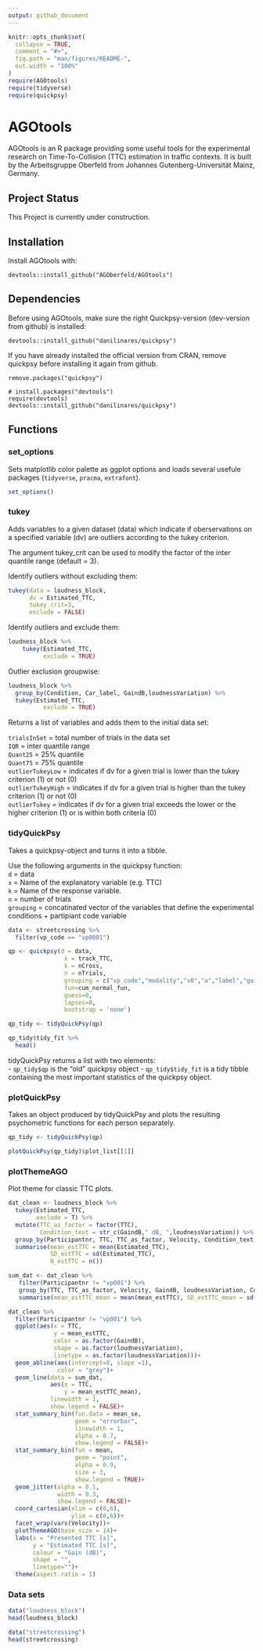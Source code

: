```yaml
---
output: github_document
---
```


<!-- README.md is generated from README.Rmd. Please edit that file -->

```r
knitr::opts_chunk$set(
  collapse = TRUE,
  comment = "#>",
  fig.path = "man/figures/README-",
  out.width = "100%"
)
require(AGOtools)
require(tidyverse)
require(quickpsy)
```

# AGOtools

<!-- badges: start -->
<!-- badges: end -->

AGOtools is an R package providing some useful tools for the experimental research on Time-To-Collision (TTC) estimation in traffic contexts. It is built by the Arbeitsgruppe Oberfeld from Johannes Gutenberg-Universität Mainz, Germany. 

## Project Status

This Project is currently under construction. 

## Installation

Install AGOtools with:

```
devtools::install_github("AGOberfeld/AGOtools")
```

## Dependencies

Before using AGOtools, make sure the right Quickpsy-version (dev-version from github) is installed:

```
devtools::install_github("danilinares/quickpsy")
```


If you have already installed the official version from CRAN, remove quickpsy before installing it again from github.

```
remove.packages("quickpsy")

# install.packages("devtools")
require(devtools)
devtools::install_github("danilinares/quickpsy")

```

## Functions

### set_options

Sets matplotlib color palette as ggplot options and loads several usefule packages (`tidyverse`, `pracma`, `extrafont`).
```r
set_options()
```


### tukey

Adds variables to a given dataset (data) which indicate if oberservations on a specified variable (dv) are outliers according to the tukey criterion.

The argument tukey_crit can be used to modify the factor of the inter quantile range (default = 3).

Identify outliers without excluding them:
```r
tukey(data = loudness_block, 
      dv = Estimated_TTC, 
      tukey_crit=3, 
      exclude = FALSE)
```

Identify outliers and exclude them:
```r
loudness_block %>%
	tukey(Estimated_TTC, 
	      exclude = TRUE)
```

Outlier exclusion groupwise:
```r
loudness_block %>% 
  group_by(Condition, Car_label, GaindB,loudnessVariation) %>% 
  tukey(Estimated_TTC, 
	      exclude = TRUE)
```


Returns a list of variables and adds them to the initial data set:

`trialsInSet` = total number of trials in the data set  
`IQR` = inter quantile range  
`Quant25` = 25% quantile  
`Quant75` = 75% quantile  
`outlierTukeyLow` = indicates if dv for a given trial is lower than the tukey criterion (1) or not (0)  
`outlierTukeyHigh` = indicates if dv for a given trial is higher than the tukey criterion (1) or not (0)   
`outlierTukey` = indicates if dv for a given trial exceeds the lower or the higher criterion (1) or is within both criteria (0)

### tidyQuickPsy

Takes a quickpsy-object and turns it into a tibble.

Use the following arguments in the quickpsy function:   
`d` = data  
`x` = Name of the explanatory variable (e.g. TTC)  
`k` = Name of the response variable.  
`n` = number of trials   
`grouping` = concatinated vector of the variables that define the experimental conditions + partipiant code variable  


```r
data <- streetcrossing %>% 
  filter(vp_code == "vp0001")

qp <- quickpsy(d = data,  
                x = track_TTC, 
                k = nCross, 
                n = nTrials,  
                grouping = c("vp_code","modality","v0","a","label","gain"),  
                fun=cum_normal_fun,  
                guess=0,  
                lapses=0,  
                bootstrap = 'none')  

qp_tidy <- tidyQuickPsy(qp)

qp_tidy$tidy_fit %>% 
  head()
```

tidyQuickPsy returns a list with two elements:  
-   `qp_tidy$qp` is the "old" quickpsy object
-   `qp_tidy$tidy_fit` is a tidy tibble containing the most important statistics of the quickpsy object.





### plotQuickPsy

Takes an object produced by tidyQuickPsy and plots the resulting psychometric functions for each person separately.

```r
qp_tidy <- tidyQuickPsy(qp)

plotQuickPsy(qp_tidy)$plot_list[[1]]

```

<!-- If the hessian matrix for one participant is not solvable, quickpsy breaks. To prevent this, use `safe_quickpsy`: -->

<!-- ```{r} -->
<!-- qp_list <- safe_quickpsy(data = streetcrossing, -->
<!--               part_id = vp_code, -->
<!--               x = track_TTC, -->
<!--               k = nCross, -->
<!--               n = nTrials, -->
<!--               grouping = c("vp_code","modality","v0","a","label","gain")) -->

<!-- # tidy data and combine data sets from each participant: -->
<!-- tidy_qp_list <- map(qp_list,tidyQuickPsy) -->

<!-- map(tidy_qp_list,function(.x){return(.x$tidy_fit)}) %>% -->
<!--   bind_rows() %>% -->
<!--   head() -->

<!-- # only participant nr 1: -->
<!-- plot_list <- map(tidy_qp_list[1], plotQuickPsy) -->

<!-- # show only first plot: -->
<!-- plot_list$vp0001$plot_list[1] -->
<!-- ``` -->
### plotThemeAGO

Plot theme for classic TTC plots.

```r
dat_clean <- loudness_block %>%
  tukey(Estimated_TTC, 
        exclude = T) %>% 
  mutate(TTC_as_factor = factor(TTC),
         Condition_text = str_c(GaindB," dB, ",loudnessVariation)) %>% 
  group_by(Participantnr, TTC, TTC_as_factor, Velocity, Condition_text, loudnessVariation, GaindB) %>% 
  summarise(mean_estTTC = mean(Estimated_TTC), 
            SD_estTTC = sd(Estimated_TTC),
            N_estTTC = n())

sum_dat <- dat_clean %>%
   filter(Participantnr != "vp001") %>% 
   group_by(TTC, TTC_as_factor, Velocity, GaindB, loudnessVariation, Condition_text) %>%
   summarise(mean_estTTC_mean = mean(mean_estTTC), SD_estTTC_mean = sd(mean_estTTC)) 

dat_clean %>%
  filter(Participantnr != "vp001") %>% 
  ggplot(aes(x = TTC, 
             y = mean_estTTC, 
             color = as.factor(GaindB),
             shape = as.factor(loudnessVariation), 
             linetype = as.factor(loudnessVariation)))+
  geom_abline(aes(intercept=0, slope =1), 
              color = "grey")+
  geom_line(data = sum_dat, 
            aes(x = TTC, 
                y = mean_estTTC_mean), 
            linewidth = 1, 
            show.legend = FALSE)+
  stat_summary_bin(fun.data = mean_se, 
                   geom = "errorbar", 
                   linewidth = 1, 
                   alpha = 0.7, 
                   show.legend = FALSE)+
  stat_summary_bin(fun = mean, 
                   geom = "point", 
                   alpha = 0.9,
                   size = 3, 
                   show.legend = TRUE)+
  geom_jitter(alpha = 0.1, 
              width = 0.3, 
              show.legend = FALSE)+
  coord_cartesian(xlim = c(0,6), 
                  ylim = c(0,6))+
  facet_wrap(vars(Velocity))+
  plotThemeAGO(base_size = 14)+
  labs(x = "Presented TTC [s]", 
       y = "Estimated TTC [s]", 
       colour = "Gain (dB)", 
       shape = "", 
       linetype="")+
  theme(aspect.ratio = 1)
```


### Data sets


```r
data("loudness_block")
head(loudness_block)

data("streetcrossing")
head(streetcrossing)
```

